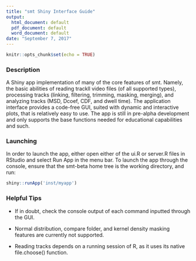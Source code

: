 ```yaml
---
title: "smt Shiny Interface Guide"
output:
  html_document: default
  pdf_document: default
  word_document: default
date: "September 7, 2017"
---
```


```r
knitr::opts_chunk$set(echo = TRUE)
```

### Description

A Shiny app implementation of many of the core features of smt. Namely, the basic abilities of reading trackll video files (of all supported types), processing tracks (linking, filtering, trimming, masking, merging), and analyzing tracks (MSD, Dcoef, CDF, and dwell time). The application interface provides a code-free GUI, suited with dynamic and interactive plots, that is relatively easy to use. The app is still in pre-alpha development and only supports the base functions needed for educational capabilities and such.

### Launching

In order to launch the app, either open either of the ui.R or server.R files in RStudio and select Run App in the menu bar. To launch the app through the console, ensure that the smt-beta home tree is the working directory, and run:

```r
shiny::runApp('inst/myapp')
```

### Helpful Tips

* If in doubt, check the console output of each command inputted through the GUI.

* Normal distribution, compare folder, and kernel density masking features are currently not supported.

* Reading tracks depends on a running session of R, as it uses its native file.choose() function.